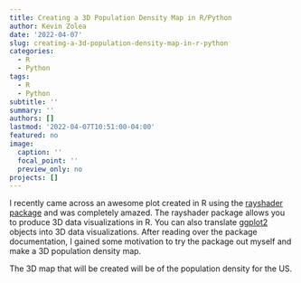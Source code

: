 ```yaml
---
title: Creating a 3D Population Density Map in R/Python
author: Kevin Zolea
date: '2022-04-07'
slug: creating-a-3d-population-density-map-in-r-python
categories:
  - R
  - Python
tags:
  - R
  - Python
subtitle: ''
summary: ''
authors: []
lastmod: '2022-04-07T10:51:00-04:00'
featured: no
image:
  caption: ''
  focal_point: ''
  preview_only: no
projects: []
---
```

I recently came across an awesome plot created in R using the [rayshader package](https://www.rayshader.com/index.html) and was completely amazed. The rayshader package allows you to produce 3D data visualizations in R. You can also translate [ggplot2](https://ggplot2.tidyverse.org/) objects into 3D data visualizations. After reading over the package documentation, I gained some motivation to try the package out myself and make a 3D population density map.

The 3D map that will be created will be of the population density for the US.








